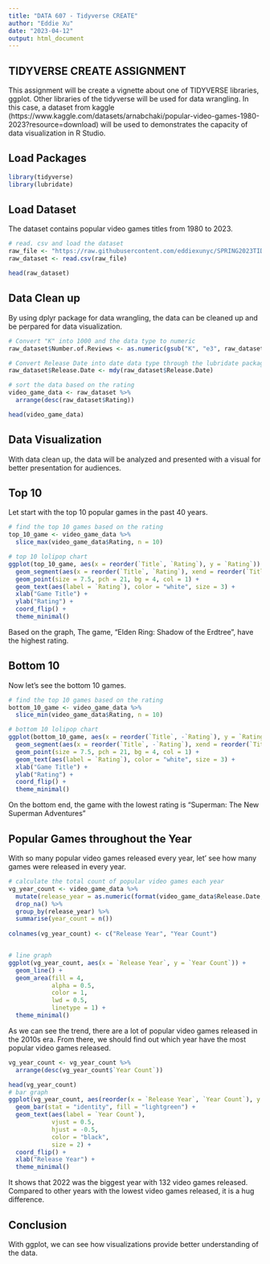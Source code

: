 ```yaml
---
title: "DATA 607 - Tidyverse CREATE"
author: "Eddie Xu"
date: "2023-04-12"
output: html_document
---
```

## TIDYVERSE CREATE ASSIGNMENT

This assignment will be create a vignette about one of TIDYVERSE libraries, ggplot. Other libraries of the tidyverse will be used for data wrangling. In this case, a dataset from kaggle (https://www.kaggle.com/datasets/arnabchaki/popular-video-games-1980-2023?resource=download) will be used to demonstrates the capacity of data visualization in R Studio.

## Load Packages
```r
library(tidyverse)
library(lubridate)
```

## Load Dataset

The dataset contains popular video games titles from 1980 to 2023.
```r
# read. csv and load the dataset
raw_file <- "https://raw.githubusercontent.com/eddiexunyc/SPRING2023TIDYVERSE/exu/games.csv"
raw_dataset <- read.csv(raw_file)

head(raw_dataset)
```

## Data Clean up 

By using dplyr package for data wrangling, the data can be cleaned up and be perpared for data visualization.
```r
# Convert "K" into 1000 and the data type to numeric
raw_dataset$Number.of.Reviews <- as.numeric(gsub("K", "e3", raw_dataset$Number.of.Reviews))

# Convert Release Date into date data type through the lubridate package
raw_dataset$Release.Date <- mdy(raw_dataset$Release.Date)

# sort the data based on the rating
video_game_data <- raw_dataset %>%
  arrange(desc(raw_dataset$Rating))

head(video_game_data)
```

## Data Visualization

With data clean up, the data will be analyzed and presented with a visual for better presentation for audiences.

## Top 10

Let start with the top 10 popular games in the past 40 years.
```r
# find the top 10 games based on the rating
top_10_game <- video_game_data %>%
  slice_max(video_game_data$Rating, n = 10)

# top 10 lolipop chart
ggplot(top_10_game, aes(x = reorder(`Title`, `Rating`), y = `Rating`)) +
  geom_segment(aes(x = reorder(`Title`, `Rating`), xend = reorder(`Title`, `Rating`), y = 0, yend = `Rating`), color = "gray", lwd = 1.5) +
  geom_point(size = 7.5, pch = 21, bg = 4, col = 1) +
  geom_text(aes(label = `Rating`), color = "white", size = 3) +
  xlab("Game Title") +
  ylab("Rating") +
  coord_flip() +
  theme_minimal()
```

Based on the graph, The game, "Elden Ring: Shadow of the Erdtree", have the highest rating.

## Bottom 10

Now let's see the bottom 10 games.
```r
# find the top 10 games based on the rating
bottom_10_game <- video_game_data %>%
  slice_min(video_game_data$Rating, n = 10)

# bottom 10 lolipop chart
ggplot(bottom_10_game, aes(x = reorder(`Title`, -`Rating`), y = `Rating`)) +
  geom_segment(aes(x = reorder(`Title`, -`Rating`), xend = reorder(`Title`, -`Rating`), y = 0, yend = `Rating`), color = "gray", lwd = 1.5) +
  geom_point(size = 7.5, pch = 21, bg = 4, col = 1) +
  geom_text(aes(label = `Rating`), color = "white", size = 3) +
  xlab("Game Title") +
  ylab("Rating") +
  coord_flip() +
  theme_minimal()
```

On the bottom end, the game with the lowest rating is "Superman: The New Superman Adventures"

## Popular Games throughout the Year

With so many popular video games released every year, let' see how many games were released in every year.
```r
# calculate the total count of popular video games each year
vg_year_count <- video_game_data %>%
  mutate(release_year = as.numeric(format(video_game_data$Release.Date, "%Y"))) %>%
  drop_na() %>%
  group_by(release_year) %>%
  summarise(year_count = n())
  
colnames(vg_year_count) <- c("Release Year", "Year Count")


# line graph
ggplot(vg_year_count, aes(x = `Release Year`, y = `Year Count`)) +
  geom_line() +
  geom_area(fill = 4,
            alpha = 0.5,
            color = 1,    
            lwd = 0.5,
            linetype = 1) +
  theme_minimal()
```

As we can see the trend, there are a lot of popular video games released in the 2010s era. From there, we should find out which year have the most popular video games released.
```r
vg_year_count <- vg_year_count %>%
  arrange(desc(vg_year_count$`Year Count`))

head(vg_year_count)
# bar graph
ggplot(vg_year_count, aes(reorder(x = `Release Year`, `Year Count`), y = `Year Count`)) +
  geom_bar(stat = "identity", fill = "lightgreen") +
  geom_text(aes(label = `Year Count`), 
            vjust = 0.5,
            hjust = -0.5,
            color = "black", 
            size = 2) +
  coord_flip() +
  xlab("Release Year") +
  theme_minimal()

```
It shows that 2022 was the biggest year with 132 video games released. Compared to other years with the lowest video games released, it is a hug difference.

## Conclusion
With ggplot, we can see how visualizations provide better understanding of the data. 




























